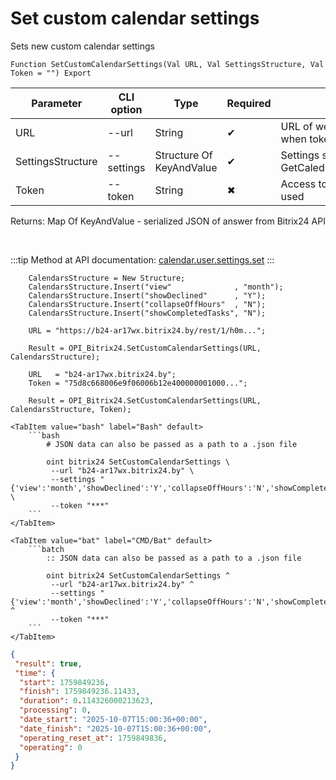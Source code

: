 ﻿---
sidebar_position: 7
description: Set custom calendar settings and other functions to work with Bitrix24 in the Open Integration Package, a free open-source integration library for 1C:Enterprise 8, OneScript and CLI
keywords: [1C, 1С, 1С:Enterprise, 1С:Enterprise 8.3, API, Integration, Services, Exchange, OneScript, CLI, Bitrix24]
---


# Set custom calendar settings
 Sets new custom calendar settings



`Function SetCustomCalendarSettings(Val URL, Val SettingsStructure, Val Token = "") Export`

  | Parameter | CLI option | Type | Required | Description |
  |-|-|-|-|-|
  | URL | --url | String | &#x2714; | URL of webhook or a Bitrix24 domain, when token used |
  | SettingsStructure | --settings | Structure Of KeyAndValue | &#x2714; | Settings structure (see GetCalednarCustomSettingsStructure) |
  | Token | --token | String | &#x2716; | Access token, when app auth method used |

  
  Returns:  Map Of KeyAndValue - serialized JSON of answer from Bitrix24 API

<br/>

:::tip
Method at API documentation: [calendar.user.settings.set](https://apidocs.bitrix24.ru/api-reference/calendar/calendar-user-settings-set.html)
:::
<br/>


```bsl title="1C:Enterprise/OneScript code example"
    CalendarsStructure = New Structure;
    CalendarsStructure.Insert("view"              , "month");
    CalendarsStructure.Insert("showDeclined"      , "Y");
    CalendarsStructure.Insert("collapseOffHours"  , "N");
    CalendarsStructure.Insert("showCompletedTasks", "N");

    URL = "https://b24-ar17wx.bitrix24.by/rest/1/h0m...";

    Result = OPI_Bitrix24.SetCustomCalendarSettings(URL, CalendarsStructure);

    URL   = "b24-ar17wx.bitrix24.by";
    Token = "75d8c668006e9f06006b12e400000001000...";

    Result = OPI_Bitrix24.SetCustomCalendarSettings(URL, CalendarsStructure, Token);
```
 

 <Tabs>
  
    <TabItem value="bash" label="Bash" default>
        ```bash
            # JSON data can also be passed as a path to a .json file
            
            oint bitrix24 SetCustomCalendarSettings \
             --url "b24-ar17wx.bitrix24.by" \
             --settings "{'view':'month','showDeclined':'Y','collapseOffHours':'N','showCompletedTasks':'N'}" \
             --token "***"
        ```
    </TabItem>
  
    <TabItem value="bat" label="CMD/Bat" default>
        ```batch
            :: JSON data can also be passed as a path to a .json file
            
            oint bitrix24 SetCustomCalendarSettings ^
             --url "b24-ar17wx.bitrix24.by" ^
             --settings "{'view':'month','showDeclined':'Y','collapseOffHours':'N','showCompletedTasks':'N'}" ^
             --token "***"
        ```
    </TabItem>
</Tabs>


```json title="Result"
{
 "result": true,
 "time": {
  "start": 1759849236,
  "finish": 1759849236.11433,
  "duration": 0.114326000213623,
  "processing": 0,
  "date_start": "2025-10-07T15:00:36+00:00",
  "date_finish": "2025-10-07T15:00:36+00:00",
  "operating_reset_at": 1759849836,
  "operating": 0
 }
}
```
